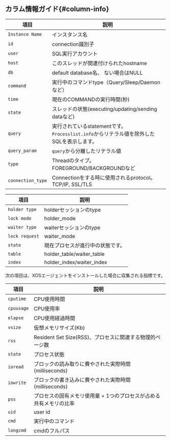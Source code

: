 ## カラム情報ガイド{#column-info}

<Tabs groupId="db-columns">

<TabItem value="activesession" label="Active session">

| 項目                | 説明                                                          |
| ----------------- | ----------------------------------------------------------- |
| `Instance Name`   | インスタンス名                                                     |
| `id`              | connection識別子                                               |
| `user`            | SQL実行アカウント                                                  |
| `host`            | このスレッドが関連付けられたhostname                                      |
| `db`              | default database名、 ない場合はNULL                                |
| `command`         | 実行中のコマンドtype（Query/Sleep/Daemonなど）                          |
| `time`            | 現在のCOMMANDの実行時間(秒)                                          |
| `state`           | スレッドの状態(executing/updating/sending dataなど)                  |
| `query`           | 実行されているstatementです。`Processlist.info`からリテラル値を除外したSQLを表示します。 |
| `query_param`     | `query`から分離したリテラル値                                          |
| `type`            | Threadのタイプ。 FOREGROUND/BACKGROUNDなど                         |
| `connection_type` | Connectionをする時に使用されるprotocol。 TCP/IP, SSL/TLS               |

</TabItem>

<TabItem value="locktree" label="Lock tree">

| 項目             | 説明                        |
| -------------- | ------------------------- |
| `holder type`  | holderセッションのtype          |
| `lock mode`    | holder_mode               |
| `waiter type`  | waiterセッションのtype          |
| `lock request` | waiter_mode               |
| `state`        | 現在プロセスが進行中の状態です。          |
| `table`        | holder_table/waiter_table |
| `index`        | holder_index/waiter_index |

</TabItem>

<TabItem value="process-info" label="Process information">

次の項目は、XOSエージェントをインストールした場合に収集される指標です。

| 項目         | 説明                                      |
| ---------- | --------------------------------------- |
| `cputime`  | CPU使用時間                                 |
| `cpuusage` | CPU使用率                                  |
| `elapse`   | CPU使用経過時間                               |
| `vsize`    | 仮想メモリサイズ(Kb)                            |
| `rss`      | Resident Set Size(RSS)、プロセスに関連する物理的ページ数 |
| `state`    | プロセス状態                                  |
| `ioread`   | ブロックの読み取りに費やされた実際時間(milliseconds)       |
| `iowrite`  | ブロックの書き込みに費やされた実際時間(milliseconds)       |
| `pss`      | プロセスの固有メモリ使用量 + 1つのプロセスが占める共有メモリの比率     |
| `uid`      | user id                                 |
| `cmd`      | 実行中のコマンド                                |
| `longcmd`  | cmdのフルパス                                |

</TabItem>

</Tabs>
